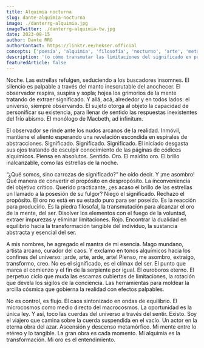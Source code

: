 ```yaml
---
title: Alquimia nocturna
slug: dante-alquimia-nocturna
image: ./danterrg-alquimia.jpg
imageTwitter: ./danterrg-alquimia-tw.jpg
date: 2023-08-15
author: Dante RRG
authorContact: https://linktr.ee/hekser.official
concepts: ['poesía', 'alquimia', 'filosofía', 'nocturno', 'arte', 'metamorfosis']
description: '(o cómo transmutar las limitaciones del significado en probabilidades de oro).'
featuredArticle: false
---
```


Noche. Las estrellas refulgen, seduciendo a los buscadores insomnes. El silencio es palpable a través del manto inescrutable del anochecer. El observador respira, suspira y sopla; hojea los grimorios de la mente tratando de extraer significado. Y allá, acá, alrededor y en todos lados: el universo, siempre observando. El sujeto otorga al objeto la capacidad de personificar su existencia, para llenar de sentido las respuestas inexistentes del frío abismo. El monólogo de Macbeth, ad infinitum.

El observador se rinde ante los nudos arcanos de la realidad. Inmóvil, mantiene el aliento esperando una revelación escondida en espirales de abstracciones. Significado. Significado. Significado. El iniciado desgasta sus ojos tratando de esculpir conocimiento de las páginas de códices alquímicos. Piensa en absolutos. Sentido. Oro. El maldito oro. El brillo inalcanzable, como las estrellas de la noche.

“¿Qué somos, sino carrozas de significado?” he oído decir. Y ¡me asombro! Qué manera de convertir el propósito en despropósito. La inconveniencia del objetivo crítico. Querido practicante, ¿es acaso el brillo de las estrellas un llamado a la posesión de su fulgor? Niego el significado. Rechazo el propósito. El oro no está en su estado puro para ser poseído. Es la reacción para producirlo. Es la piedra filosofal, la transmutación para alcanzar el oro de la mente, del ser. Disolver los elementos con el fuego de la voluntad, extraer impurezas y eliminar limitaciones. Rojo. Encontrar la dualidad en equilibrio hacia la transformación tangible del individuo, la sustancia abstracta y esencial del ser.

A mis nombres, he agregado el mantra de mi esencia. Mago mundano, artista arcano, curador del caos. Y exclamo en tonos alquímicos hacia los confines del universo: ¡arde, arte, arde, arte! Pienso, me asombro, extraigo, transformo, creo. No es el significado, es el clímax del ser. El punto que marca el comienzo y el fin de la serpiente por igual. El ouroboros eterno. El perpetuo ciclo que muda las escamas cubiertas de limitaciones, la rotación que devela los sigilos de la conciencia. Las herramientas para moldear la arcilla cósmica que gobierna la realidad con efectos palpables.

No es control, es flujo. El caos sintonizado en ondas de equilibrio. El microcosmos como medio directo del macrocosmos. La oportunidad es la única ley. Y así, toco las cuerdas del universo a través del sentir. Existo. Soy el viajero que camina sobre la cuerda suspendida en el vacío. Un actor en la eterna obra del azar. Ascensión y descenso metamórfico. Mi mente entre lo etéreo y lo tangible. La gran obra es cada momento. Mi alquimia es la transformación. Mi oro es el entendimiento.
